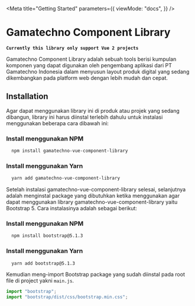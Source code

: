 
<Meta
  title="Getting Started"
  parameters={{
    viewMode: "docs",
  }}
/>

# Gamatechno Component Library

**`Currently this library only support Vue 2 projects`**

Gamatechno Component Library adalah sebuah tools berisi kumpulan komponen yang dapat digunakan oleh pengembang aplikasi dari PT Gamatechno Indonesia dalam menyusun layout produk digital yang sedang dikembangkan pada platform web dengan lebih mudah dan cepat.

## Installation

Agar dapat menggunakan library ini di produk atau projek yang sedang dibangun, library ini harus diinstal terlebih dahulu untuk instalasi menggunakan beberapa cara dibawah ini:

### Install menggunakan NPM

```bash
  npm install gamatechno-vue-component-library
```

### Install menggunakan Yarn

```bash
  yarn add gamatechno-vue-component-library
```

Setelah instalasi gamatechno-vue-component-library selesai, selanjutnya adalah menginstal package yang dibutuhkan ketika menggunakan agar dapat menggunakan library gamatechno-vue-component-library yaitu Bootstrap 5. Cara instalasinya adalah sebagai berikut:

### Install menggunakan NPM

```bash
  npm install bootstrap@5.1.3
```

### Install menggunakan Yarn

```bash
  yarn add bootstrap@5.1.3
```

Kemudian meng-import Bootstrap package yang sudah diinstal pada root file di project yakni `main.js`.

```js
import "bootstrap";
import "bootstrap/dist/css/bootstrap.min.css";
```
